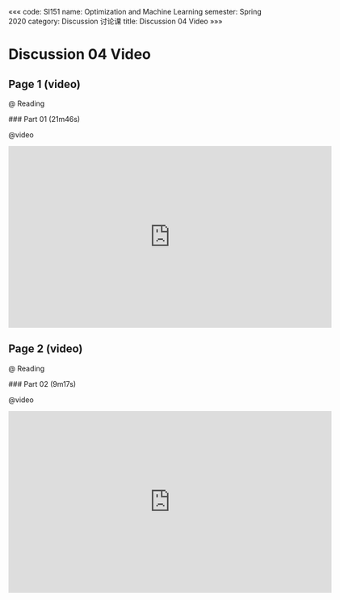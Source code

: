 «««
code: SI151
name: Optimization and Machine Learning
semester: Spring 2020
category: Discussion 讨论课
title: Discussion 04 Video
»»»

# Discussion 04 Video

## Page 1 (video)

@ Reading

<div class="markdown-body">
### Part 01 (21m46s)
</div>

@video

<iframe src="https://watchsb.com/e/svns6qlu4lvv.html" frameborder=0 marginwidth=0 marginheight=0 scrolling=no width=640 height=360 allowfullscreen></iframe>


## Page 2 (video)

@ Reading

<div class="markdown-body">
### Part 02 (9m17s)
</div>

@video

<iframe src="https://watchsb.com/e/fsgraq1h4r4v.html" frameborder=0 marginwidth=0 marginheight=0 scrolling=no width=640 height=360 allowfullscreen></iframe>



